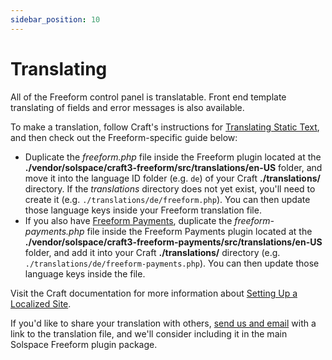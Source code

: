 ```yaml
---
sidebar_position: 10
---
```


# Translating

All of the Freeform control panel is translatable. Front end template translating of fields and error messages is also available.

To make a translation, follow Craft's instructions for [Translating Static Text](https://docs.craftcms.com/v3/static-translations.html), and then check out the Freeform-specific guide below:

- Duplicate the _freeform.php_ file inside the Freeform plugin located at the **./vendor/solspace/craft3-freeform/src/translations/en-US** folder, and move it into the language ID folder (e.g. `de`) of your Craft **./translations/** directory. If the _translations_ directory does not yet exist, you'll need to create it (e.g. `./translations/de/freeform.php`). You can then update those language keys inside your Freeform translation file.
- If you also have [Freeform Payments](../integrations/index.mdx#other), duplicate the _freeform-payments.php_ file inside the Freeform Payments plugin located at the **./vendor/solspace/craft3-freeform-payments/src/translations/en-US** folder, and add it into your Craft **./translations/** directory (e.g. `./translations/de/freeform-payments.php`). You can then update those language keys inside the file.

Visit the Craft documentation for more information about [Setting Up a Localized Site](https://docs.craftcms.com/v3/localization.html).

If you'd like to share your translation with others, [send us and email](https://support.solspace.com/) with a link to the translation file, and we'll consider including it in the main Solspace Freeform plugin package.
